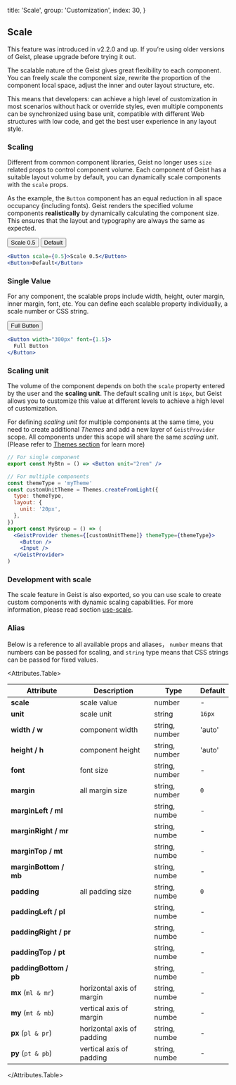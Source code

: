 
  title: 'Scale',
  group: 'Customization',
  index: 30,
}

## Scale

<Note type="warning">
  This feature was introduced in v2.2.0 and up. If you’re using older versions of Geist,
  please upgrade before trying it out.
</Note>

The scalable nature of the Geist gives great flexibility to each component.
You can freely scale the component size, rewrite the proportion of the component local space,
adjust the inner and outer layout structure, etc.

This means that developers: can achieve a high level of customization in most scenarios without hack or override styles,
even multiple components can be synchronized using base unit, compatible with different Web structures with low code,
and get the best user experience in any layout style.

### Scaling

Different from common component libraries, Geist no longer uses `size` related props to control component volume.
Each component of Geist has a suitable layout volume by default, you can dynamically scale components with the `scale` props.

As the example, the `Button` component has an equal reduction in all space occupancy (including fonts).
Geist renders the specified volume components **realistically** by dynamically calculating the component size.
This ensures that the layout and typography are always the same as expected.

<Display width="500px" caption="Render Button component at 0.5 scaling">
  <GridDemo>
    <Button scale={0.5}>Scale 0.5</Button>
    <Button>Default</Button>
  </GridDemo>

```jsx
<Button scale={0.5}>Scale 0.5</Button>
<Button>Default</Button>
```

</Display>

### Single Value

For any component, the scalable props include width, height, outer margin, inner margin, font, etc.
You can define each scalable property individually, a scale number or CSS string.

<Display width="500px">
  <GridDemo>
    <Button font={1.5} width="300px">Full Button</Button>
  </GridDemo>

```jsx
<Button width="300px" font={1.5}>
  Full Button
</Button>
```

</Display>

### Scaling unit

The volume of the component depends on both the `scale` property entered by the user and the **scaling unit**.
The default scaling unit is `16px`, but Geist allows you to customize this value at different levels to achieve a high level of customization.

For defining _scaling unit_ for multiple components at the same time, you need to create additional _Themes_ and add a new layer of
`GeistProvider` scope. All components under this scope will share the same _scaling unit_.
(Please refer to [Themes section](/en-us/guide/themes) for learn more)

```jsx
// For single component
export const MyBtn = () => <Button unit="2rem" />

// For multiple components
const themeType = 'myTheme'
const customUnitTheme = Themes.createFromLight({
  type: themeType,
  layout: {
    unit: '20px',
  },
})
export const MyGroup = () => (
  <GeistProvider themes={[customUnitTheme]} themeType={themeType}>
    <Button />
    <Input />
  </GeistProvider>
)
```

### Development with scale

The scale feature in Geist is also exported, so you can use scale to create custom components with dynamic scaling capabilities.
For more information, please read section [use-scale](/en-us/hooks/use-scale 'use-scale').

### Alias

Below is a reference to all available props and aliases，
`number` means that numbers can be passed for scaling, and `string` type means that CSS strings can be passed for fixed values.

<Attributes.Table>

| Attribute               | Description                | Type           | Default |
| ----------------------- | -------------------------- | -------------- | ------- |
| **scale**               | scale value                | number         | -       |
| **unit**                | scale unit                 | string         | `16px`  |
| **width / w**           | component width            | string, number | 'auto'  |
| **height / h**          | component height           | string, number | 'auto'  |
| **font**                | font size                  | string, number | -       |
| **margin**              | all margin size            | string, number | `0`     |
| **marginLeft / ml**     |                            | string, numbe  | -       |
| **marginRight / mr**    |                            | string, numbe  | -       |
| **marginTop / mt**      |                            | string, numbe  | -       |
| **marginBottom / mb**   |                            | string, numbe  | -       |
| **padding**             | all padding size           | string, numbe  | `0`     |
| **paddingLeft / pl**    |                            | string, numbe  | -       |
| **paddingRight / pr**   |                            | string, numbe  | -       |
| **paddingTop / pt**     |                            | string, numbe  | -       |
| **paddingBottom / pb**  |                            | string, numbe  | -       |
| **mx**&nbsp;(`ml & mr`) | horizontal axis of margin  | string, numbe  | -       |
| **my**&nbsp;(`mt & mb`) | vertical axis of margin    | string, numbe  | -       |
| **px**&nbsp;(`pl & pr`) | horizontal axis of padding | string, numbe  | -       |
| **py**&nbsp;(`pt & pb`) | vertical axis of padding   | string, numbe  | -       |

</Attributes.Table>

